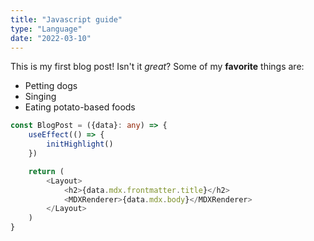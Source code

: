 ```yaml
---
title: "Javascript guide"
type: "Language"
date: "2022-03-10"
---
```

This is my first blog post! Isn't it *great*?
Some of my **favorite** things are:
* Petting dogs
* Singing
* Eating potato-based foods

```typescript jsx
const BlogPost = ({data}: any) => {
    useEffect(() => {
        initHighlight()
    })

    return (
        <Layout>
            <h2>{data.mdx.frontmatter.title}</h2>
            <MDXRenderer>{data.mdx.body}</MDXRenderer>
        </Layout>
    )
}
```
